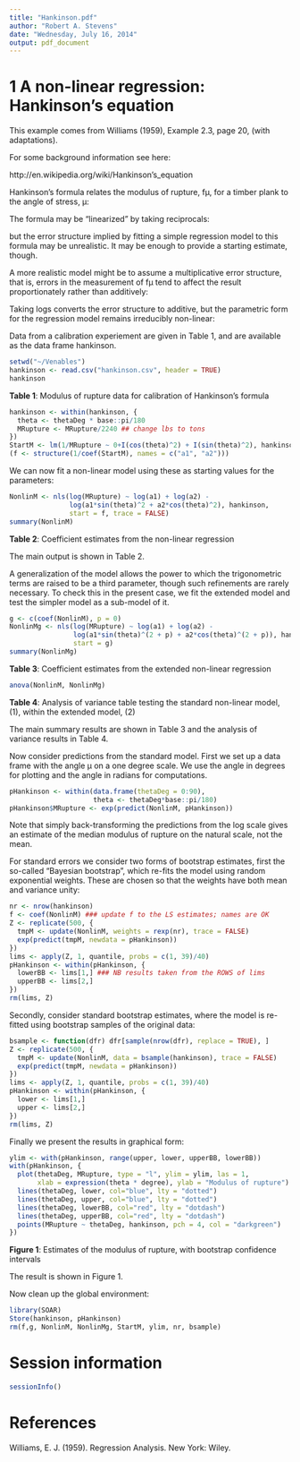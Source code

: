 ```yaml
---
title: "Hankinson.pdf"
author: "Robert A. Stevens"
date: "Wednesday, July 16, 2014"
output: pdf_document
---
```


# 1 A non-linear regression: Hankinson's equation

This example comes from Williams (1959), Example 2.3, page 20, (with adaptations).

For some background information see here:

http://en.wikipedia.org/wiki/Hankinson's_equation

Hankinson's formula relates the modulus of rupture, fµ, for a timber plank to the angle of stress, µ:
  
The formula may be "linearized" by taking reciprocals:
  
but the error structure implied by fitting a simple regression model to this formula may be unrealistic. It may be enough to provide a starting estimate, though.

A more realistic model might be to assume a multiplicative error structure, that is, errors in the measurement of fµ tend to affect the result proportionately rather than additively:
  
Taking logs converts the error structure to additive, but the parametric form for the regression model remains irreducibly non-linear:
  
Data from a calibration experiement are given in Table 1, and are available as the data frame hankinson.

```r
setwd("~/Venables")
hankinson <- read.csv("hankinson.csv", header = TRUE)
hankinson
```

**Table 1**: Modulus of rupture data for calibration of Hankinson's formula

```r
hankinson <- within(hankinson, {
  theta <- thetaDeg * base::pi/180
  MRupture <- MRupture/2240 ## change lbs to tons
})
StartM <- lm(1/MRupture ~ 0+I(cos(theta)^2) + I(sin(theta)^2), hankinson)
(f <- structure(1/coef(StartM), names = c("a1", "a2")))
```

We can now fit a non-linear model using these as starting values for the parameters:

```r
NonlinM <- nls(log(MRupture) ~ log(a1) + log(a2) -
               log(a1*sin(theta)^2 + a2*cos(theta)^2), hankinson,
               start = f, trace = FALSE)
summary(NonlinM)
```

**Table 2**: Coefficient estimates from the non-linear regression

The main output is shown in Table 2.

A generalization of the model allows the power to which the trigonometric terms are raised to be a third parameter, though such refinements are rarely necessary. To check this in the present case, we fit the extended model and test the simpler model as a sub-model of it.

```r
g <- c(coef(NonlinM), p = 0)
NonlinMg <- nls(log(MRupture) ~ log(a1) + log(a2) -
                log(a1*sin(theta)^(2 + p) + a2*cos(theta)^(2 + p)), hankinson,
                start = g)
summary(NonlinMg)
```

**Table 3**: Coefficient estimates from the extended non-linear regression

```r
anova(NonlinM, NonlinMg)
```

**Table 4**: Analysis of variance table testing the standard non-linear model, (1), within the extended model, (2)

The main summary results are shown in Table 3 and the analysis of variance results in Table 4.

Now consider predictions from the standard model. First we set up a data frame with the angle µ on a one degree scale. We use the angle in degrees for plotting and the angle in radians for computations.

```r
pHankinson <- within(data.frame(thetaDeg = 0:90),
                     theta <- thetaDeg*base::pi/180)
pHankinson$MRupture <- exp(predict(NonlinM, pHankinson))
```

Note that simply back-transforming the predictions from the log scale gives an estimate of the median modulus of rupture on the natural scale, not the mean.

For standard errors we consider two forms of bootstrap estimates, first the so-called "Bayesian bootstrap", which re-fits the model using random exponential weights. These are chosen so that the weights have both mean and variance unity:

```r
nr <- nrow(hankinson)
f <- coef(NonlinM) ### update f to the LS estimates; names are OK
Z <- replicate(500, {
  tmpM <- update(NonlinM, weights = rexp(nr), trace = FALSE)
  exp(predict(tmpM, newdata = pHankinson))
})
lims <- apply(Z, 1, quantile, probs = c(1, 39)/40)
pHankinson <- within(pHankinson, {
  lowerBB <- lims[1,] ### NB results taken from the ROWS of lims
  upperBB <- lims[2,]
})
rm(lims, Z)
```

Secondly, consider standard bootstrap estimates, where the model is re-fitted using bootstrap samples of the original data:

```r
bsample <- function(dfr) dfr[sample(nrow(dfr), replace = TRUE), ]
Z <- replicate(500, {
  tmpM <- update(NonlinM, data = bsample(hankinson), trace = FALSE)
  exp(predict(tmpM, newdata = pHankinson))
})
lims <- apply(Z, 1, quantile, probs = c(1, 39)/40)
pHankinson <- within(pHankinson, {
  lower <- lims[1,]
  upper <- lims[2,]
})
rm(lims, Z)
```

Finally we present the results in graphical form:

```r
ylim <- with(pHankinson, range(upper, lower, upperBB, lowerBB))
with(pHankinson, {
  plot(thetaDeg, MRupture, type = "l", ylim = ylim, las = 1,
       xlab = expression(theta * degree), ylab = "Modulus of rupture")
  lines(thetaDeg, lower, col="blue", lty = "dotted")
  lines(thetaDeg, upper, col="blue", lty = "dotted")
  lines(thetaDeg, lowerBB, col="red", lty = "dotdash")
  lines(thetaDeg, upperBB, col="red", lty = "dotdash")
  points(MRupture ~ thetaDeg, hankinson, pch = 4, col = "darkgreen")
})
```

**Figure 1**: Estimates of the modulus of rupture, with bootstrap confidence intervals

The result is shown in Figure 1.

Now clean up the global environment:

```r
library(SOAR)
Store(hankinson, pHankinson)
rm(f,g, NonlinM, NonlinMg, StartM, ylim, nr, bsample)
```

# Session information

```r
sessionInfo()
```

# References

Williams, E. J. (1959). Regression Analysis. New York: Wiley.
